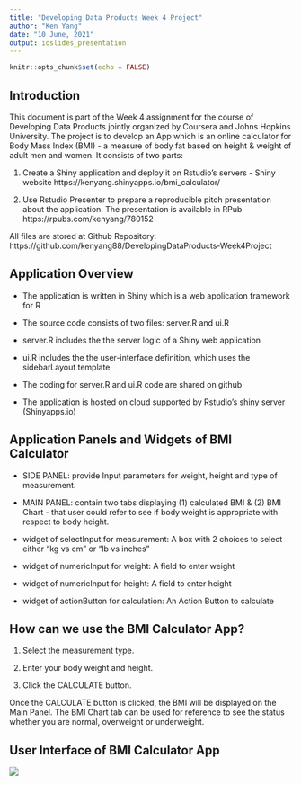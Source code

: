 ---
title: "Developing Data Products Week 4 Project"
author: "Ken Yang"
date: "10 June, 2021"
output: ioslides_presentation
---

```{r setup, include=FALSE}
knitr::opts_chunk$set(echo = FALSE)
```

## Introduction

This document is part of the Week 4 assignment for the course of Developing Data Products jointly organized by Coursera and Johns Hopkins University. The project is to develop an App which is an online calculator for Body Mass Index (BMI) - a measure of body fat based on height & weight of adult men and women. It consists of two parts:

1. Create a Shiny application and deploy it on Rstudio's servers - Shiny website 
https://kenyang.shinyapps.io/bmi_calculator/

2. Use Rstudio Presenter to prepare a reproducible pitch presentation about the application. The presentation is available in RPub
https://rpubs.com/kenyang/780152

All files are stored at Github Repository:
https://github.com/kenyang88/DevelopingDataProducts-Week4Project

## Application Overview

* The application is written in Shiny which is a web application framework for R

* The source code consists of two files: server.R and ui.R

* server.R includes the the server logic of a Shiny web application

* ui.R includes the the user-interface definition, which uses the sidebarLayout template

* The coding for server.R and ui.R code are shared on github

* The application is hosted on cloud supported by Rstudio's shiny server (Shinyapps.io)

## Application Panels and Widgets of BMI Calculator

* SIDE PANEL: provide Input parameters for weight, height and type of measurement.

* MAIN PANEL: contain two tabs displaying (1) calculated BMI & (2) BMI Chart - that user could refer to see if body weight is appropriate with respect to body height.

* widget of selectInput for measurement: A box with 2 choices to select either “kg vs cm” or “lb vs inches”

* widget of numericInput for weight: A field to enter weight

* widget of numericInput for height: A field to enter height

* widget of actionButton for calculation: An Action Button to calculate

## How can we use the BMI Calculator App?

1. Select the measurement type.

2. Enter your body weight and height.

3. Click the CALCULATE button.

Once the CALCULATE button is clicked, the BMI will be displayed on the Main Panel. The BMI Chart tab can be used for reference to see the status whether you are normal, overweight or underweight.

## User Interface of BMI Calculator App
![](./BMI_calculator.png)
